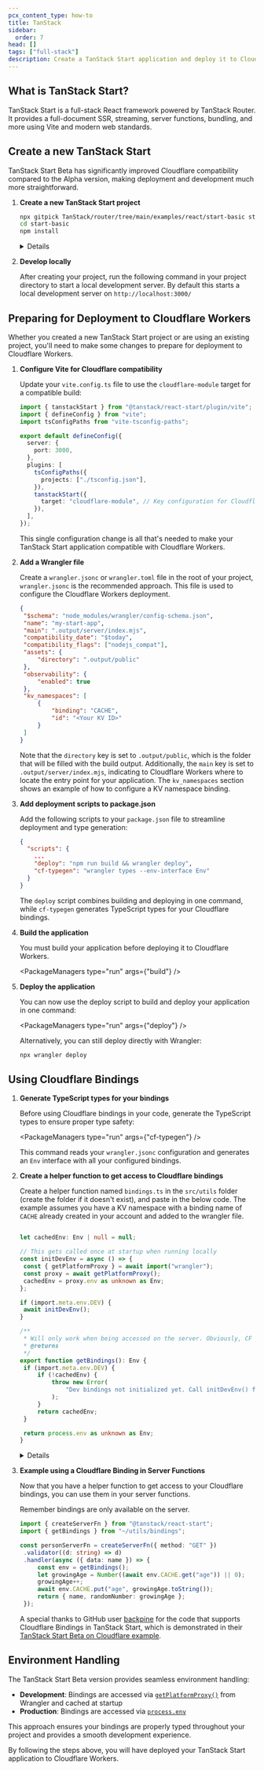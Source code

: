 ```yaml
---
pcx_content_type: how-to
title: TanStack
sidebar:
  order: 7
head: []
tags: ["full-stack"]
description: Create a TanStack Start application and deploy it to Cloudflare Workers with Workers Assets.
---
```



## What is TanStack Start?

TanStack Start is a full-stack React framework powered by TanStack Router. It provides a full-document SSR, streaming, server functions, bundling, and more using Vite and modern web standards.

## Create a new TanStack Start

TanStack Start Beta has significantly improved Cloudflare compatibility compared to the Alpha version, making deployment and development much more straightforward.

<Steps>

1.  **Create a new TanStack Start project**

    ```sh
    npx gitpick TanStack/router/tree/main/examples/react/start-basic start-basic
    cd start-basic
    npm install
    ```
    
    <Details header="How is this project set up?">
    			This command will clone the TanStack Start basic project to your local machine, change directory to the project, and install the dependencies. TanStack [provides other examples](https://tanstack.com/start/latest/docs/framework/react/quick-start#examples) that you can use by replacing `start-basic` with the example you want to use.
    </Details>

2.  **Develop locally**

    After creating your project, run the following command in your project directory to start a local development server. By default this starts a local development server on `http://localhost:3000/`

    <PackageManagers type="run" args="dev" />

</Steps>

## Preparing for Deployment to Cloudflare Workers

Whether you created a new TanStack Start project or are using an existing project, you'll need to make some changes to prepare for deployment to Cloudflare Workers.

<Steps>

1. **Configure Vite for Cloudflare compatibility**

   Update your `vite.config.ts` file to use the `cloudflare-module` target for a compatible build:

   ```ts title="vite.config.ts" {14}
   import { tanstackStart } from "@tanstack/react-start/plugin/vite";
   import { defineConfig } from "vite";
   import tsConfigPaths from "vite-tsconfig-paths";

   export default defineConfig({
     server: {
       port: 3000,
     },
     plugins: [
       tsConfigPaths({
         projects: ["./tsconfig.json"],
       }),
       tanstackStart({
         target: "cloudflare-module", // Key configuration for Cloudflare compatibility
       }),
     ],
   });
   ```

   This single configuration change is all that's needed to make your TanStack Start application compatible with Cloudflare Workers.

2. **Add a Wrangler file**

   Create a `wrangler.jsonc` or `wrangler.toml` file in the root of your project, `wrangler.jsonc` is the recommended approach. This file is used to configure the Cloudflare Workers deployment.

   <WranglerConfig>

   ```json
   {
   	"$schema": "node_modules/wrangler/config-schema.json",
   	"name": "my-start-app",
   	"main": ".output/server/index.mjs",
   	"compatibility_date": "$today",
   	"compatibility_flags": ["nodejs_compat"],
   	"assets": {
   		"directory": ".output/public"
   	},
   	"observability": {
   		"enabled": true
   	},
   	"kv_namespaces": [
   		{
   			"binding": "CACHE",
   			"id": "<Your KV ID>"
   		}
   	]
   }
   ```

   </WranglerConfig>

   Note that the `directory` key is set to `.output/public`, which is the folder that will be filled with the build output. Additionally, the `main` key is set to `.output/server/index.mjs`, indicating to Cloudflare Workers where to locate the entry point for your application. The `kv_namespaces` section shows an example of how to configure a KV namespace binding.

3. **Add deployment scripts to package.json**

   Add the following scripts to your `package.json` file to streamline deployment and type generation:

   ```json title="package.json
   {
     "scripts": {
       ...
       "deploy": "npm run build && wrangler deploy",
       "cf-typegen": "wrangler types --env-interface Env"
     }
   }
   ```

   The `deploy` script combines building and deploying in one command, while `cf-typegen` generates TypeScript types for your Cloudflare bindings.
   
4. **Build the application**

   You must build your application before deploying it to Cloudflare Workers.

   <PackageManagers type="run" args={"build"} />

5. **Deploy the application**

   You can now use the deploy script to build and deploy your application in one command:

   <PackageManagers type="run" args={"deploy"} />

   Alternatively, you can still deploy directly with Wrangler:

   ```sh
   npx wrangler deploy
   ```

</Steps>

## Using Cloudflare Bindings

<Steps>

1. **Generate TypeScript types for your bindings**

   Before using Cloudflare bindings in your code, generate the TypeScript types to ensure proper type safety:

   <PackageManagers type="run" args={"cf-typegen"} />

   This command reads your `wrangler.jsonc` configuration and generates an `Env` interface with all your configured bindings.

2. **Create a helper function to get access to Cloudflare bindings**

   Create a helper function named `bindings.ts` in the `src/utils` folder (create the folder if it doesn't exist), and paste in the below code. The example assumes you have a KV namespace with a binding name of `CACHE` already created in your account and added to the wrangler file.
   

   ```ts title="src/utils/bindings.ts"

   let cachedEnv: Env | null = null;

   // This gets called once at startup when running locally
   const initDevEnv = async () => {
   	const { getPlatformProxy } = await import("wrangler");
   	const proxy = await getPlatformProxy();
   	cachedEnv = proxy.env as unknown as Env;
   };

   if (import.meta.env.DEV) {
   	await initDevEnv();
   }

   /**
    * Will only work when being accessed on the server. Obviously, CF bindings are not available in the browser.
    * @returns
    */
   export function getBindings(): Env {
   	if (import.meta.env.DEV) {
   		if (!cachedEnv) {
   			throw new Error(
   				"Dev bindings not initialized yet. Call initDevEnv() first."
   			);
   		}
   		return cachedEnv;
   	}

   	return process.env as unknown as Env;
   }
   ```

   <Details header="How is this code working?">
   	The helper function uses [getPlatformProxy](/workers/wrangler/api/#getplatformproxy) method from wrangler to provide access to your Cloudflare bindings during local development. The bindings are cached at startup for better performance. In production, bindings are accessed via `process.env`. Make sure you've run `npm run cf-typegen` to generate the `Env` types that this code references.
   </Details>

3. **Example using a Cloudflare Binding in Server Functions**

   Now that you have a helper function to get access to your Cloudflare bindings, you can use them in your server functions.

   Remember bindings are only available on the server.

   ```ts
   import { createServerFn } from "@tanstack/react-start";
   import { getBindings } from "~/utils/bindings";

   const personServerFn = createServerFn({ method: "GET" })
   	.validator((d: string) => d)
   	.handler(async ({ data: name }) => {
   		const env = getBindings();
   		let growingAge = Number((await env.CACHE.get("age")) || 0);
   		growingAge++;
   		await env.CACHE.put("age", growingAge.toString());
   		return { name, randomNumber: growingAge };
   	});
   ```

   A special thanks to GitHub user [backpine](https://github.com/backpine) for the code that supports Cloudflare Bindings in TanStack Start, which is demonstrated in their [TanStack Start Beta on Cloudflare example](https://github.com/backpine/tanstack-start-beta-on-cloudflare).

</Steps>

## Environment Handling

The TanStack Start Beta version provides seamless environment handling:

- **Development**: Bindings are accessed via [`getPlatformProxy()`](/workers/wrangler/api/#getplatformproxy) from Wrangler and cached at startup
- **Production**: Bindings are accessed via [`process.env`](/workers/runtime-apis/nodejs/process/#processenv)

This approach ensures your bindings are properly typed throughout your project and provides a smooth development experience.

By following the steps above, you will have deployed your TanStack Start application to Cloudflare Workers.
